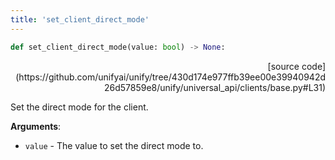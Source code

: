 ```yaml
---
title: 'set_client_direct_mode'
---
```


```python
def set_client_direct_mode(value: bool) -> None:
```

<p align="right">[source code](https://github.com/unifyai/unify/tree/430d174e977ffb39ee00e39940942d26d57859e8/unify/universal_api/clients/base.py#L31)</p>

Set the direct mode for the client.

**Arguments**:

- `value` - The value to set the direct mode to.